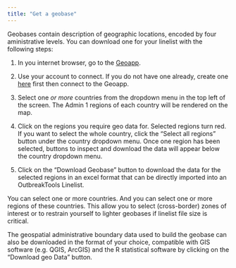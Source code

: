 ```yaml
---
title: "Get a geobase"
---
```



Geobases contain description of geographic locations, encoded by four aministrative levels. You can download one for your linelist with the following steps: 

1. In you internet browser, go to the [Geoapp](https://reports.msf.net/secure/app/outbreak-tools-geoapp). 

2. Use your account to connect. If you do not have one already, create one [here]( https://reports.msf.net/signup/) first then connect to the Geoapp.

3. Select one *or more* countries from the dropdown menu in the top left of the screen. The Admin 1 regions of each country will be rendered on the map.

4. Click on the regions you require geo data for. Selected regions turn red. If you want to select the whole country, click the "Select all regions" button under the country dropdown menu. Once one region has been selected, buttons to inspect and download the data will appear below the country dropdown menu.

5. Click on the "Download Geobase" button to download the data for the selected regions in an excel format that can be directly imported into an OutbreakTools Linelist.


::: {.callout-tip}
You can select one or more countries. And you can select one or more regions of these countries. This allow you to select (cross-border) zones of interest or to restrain yourself to lighter geobases if linelist file size is critical.
:::

::: {.callout-note}
The geospatial administrative boundary data used to build the geobase can also be downloaded in the format of your choice, compatible with GIS software (e.g. QGIS, ArcGIS) and the R statistical software by clicking on the "Download geo Data" button.
:::
    
